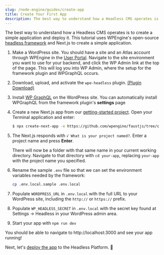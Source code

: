 ```yaml
---
slug: /node-engine/guides/create-app
title: Create Your First App
description: The best way to understand how a Headless CMS operates is to create a simple application and deploy it. Use WPEngine's headless framework to create a simple application.
---
```


The best way to understand how a Headless CMS operates is to create a simple application and deploy it. This tutorial uses WPEngine's open-source [headless framework](https://github.com/wpengine/faustjs) and Next.js to create a simple application.

1. Make a WordPress site. You should have a site and an Atlas account through WPEngine in the [User Portal](https://my.wpengine.com). Navigate to the site environment you want to use for your backend, and click the WP Admin link at the top of the page. This will log you into WP Admin, where the setup for the framework plugin and WPGraphQL occurs.
1. Download, upload, and activate the `wpe-headless` plugin. [(Plugin Download)](https://wp-product-info.wpesvc.net/v1/plugins/wpe-headless?download)
1. Install [WP GraphQL](https://wordpress.org/plugins/wp-graphql/) on the WordPress site. You can automatically install WPGraphQL from the framework plugin's **settings** page
1. Create a new Next.js app from our [getting-started project](https://github.com/wpengine/faustjs/tree/canary/examples/getting-started). Open your Terminal application and enter:

   ```bash
   $ npx create-next-app -e https://github.com/wpengine/faustjs/tree/canary --example-path examples/getting-started --use-npm
   ```

1. The Next.js responds with `√ What is your project named?`. Enter a project name and press **Enter**.

   There will now be a folder with that same name in your current working directory. Navigate to that directory with `cd your-app`, replacing `your-app` with the project name you specified.

1. Rename the sample `.env` file so that we can set the environment variables needed by the framework:

   ```bash
   cp .env.local.sample .env.local
   ```

1. Populate `WORDPRESS_URL` in `.env.local` with the full URL to your WordPress site, including the `http://` or `https://` prefix.
1. Populate `WP_HEADLESS_SECRET` in `.env.local` with the secret key found at Settings → Headless in your WordPress admin area.
1. Start your app with `npm run dev`

You should be able to navigate to http://localhost:3000 and see your app running!

Next, let's [deploy the app](./deployment) to the Headless Platform. :rocket:
